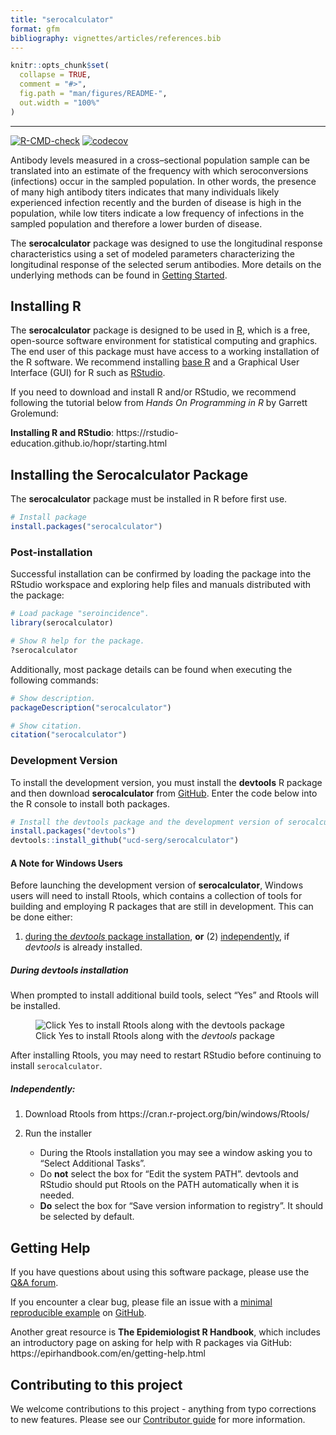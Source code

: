 ```yaml
---
title: "serocalculator"
format: gfm
bibliography: vignettes/articles/references.bib
---
```


<!-- README.md is generated from README.Rmd. Please edit that file -->

```r
knitr::opts_chunk$set(
  collapse = TRUE,
  comment = "#>",
  fig.path = "man/figures/README-",
  out.width = "100%"
)
```

------------------------------------------------------------------------

<!-- badges: start -->
[![R-CMD-check](https://github.com/UCD-SERG/serocalculator/actions/workflows/R-CMD-check.yaml/badge.svg)](https://github.com/UCD-SERG/serocalculator/actions/workflows/R-CMD-check.yaml)
[![codecov](https://codecov.io/gh/UCD-SERG/serocalculator/graph/badge.svg?token=85CXV6GN2T)](https://codecov.io/gh/UCD-SERG/serocalculator)
<!-- badges: end -->


Antibody levels measured in a cross–sectional population sample can be translated into an estimate of the frequency with which seroconversions (infections) occur in the sampled population. 
In other words, the presence of many high antibody titers indicates that many individuals likely experienced infection recently and the burden of disease is high in the population, 
while low titers indicate a low frequency of infections in the sampled population and therefore a lower burden of disease.

The **serocalculator** package was designed to use the longitudinal response characteristics 
using a set of modeled parameters characterizing the longitudinal response of the selected serum antibodies. 
More details on the underlying methods can be found in [Getting Started](https://ucd-serg.github.io/serocalculator/articles/serocalculator.html).


## Installing R

The **serocalculator** package is designed to be used in [R](https://www.r-project.org/), 
which is a free, open-source software environment for statistical computing and graphics. 
The end user of this package must have access to a working installation of the R software. 
We recommend installing [base R](https://cran.r-project.org/) and a Graphical User Interface (GUI) for R such as [RStudio](https://posit.co/products/open-source/rstudio/).

If you need to download and install R and/or RStudio, we recommend following the tutorial below from *Hands On Programming in R* by Garrett Grolemund:

**Installing R and RStudio**: https://rstudio-education.github.io/hopr/starting.html

## Installing the Serocalculator Package

The **serocalculator** package must be installed in R before first use. 

```r{eval=FALSE}
# Install package
install.packages("serocalculator")

```
### Post-installation

Successful installation can be confirmed by loading the package into the RStudio workspace and exploring help files and manuals distributed with the package:

```r{eval=FALSE}
# Load package "seroincidence".
library(serocalculator)

# Show R help for the package.
?serocalculator
```

Additionally, most package details can be found when executing the following commands:

```r{eval=FALSE}
# Show description.
packageDescription("serocalculator")

# Show citation.
citation("serocalculator")
```

### Development Version
To install the development version, you must install the **devtools** R package and then download **serocalculator** from [GitHub](https://github.com/). Enter the code below into the R console to install both packages.

```r{eval=FALSE}
# Install the devtools package and the development version of serocalculator
install.packages("devtools")
devtools::install_github("ucd-serg/serocalculator")

```
#### A Note for Windows Users

Before launching the development version of **serocalculator**, Windows users will need to install Rtools, which contains a collection of tools for building and employing R packages that are still in development. 
This can be done either: 

(1) [during the *devtools* package installation](#during-devtools-installation), **or** (2) [independently](#independently), if *devtools* is already installed.

##### During devtools installation

When prompted to install additional build tools, select "Yes" and Rtools will be installed. 

![Click Yes to install Rtools along with the *devtools* package][id]

[id]: man/figures/Rtools1.png

:::{.callout-note}
After installing Rtools, you may need to restart RStudio before continuing to install `serocalculator`.
:::

##### Independently:

1. Download Rtools from https://cran.r-project.org/bin/windows/Rtools/
2. Run the installer

    * During the Rtools installation you may see a window asking you to “Select Additional Tasks”.
    * Do **not** select the box for “Edit the system PATH”. devtools and RStudio should put Rtools on the PATH automatically when it is needed.
    * **Do** select the box for “Save version information to registry”. It should be selected by default.
    


## Getting Help

If you have questions about using this software package,
please use the [Q&A forum](https://github.com/UCD-SERG/serocalculator/discussions/categories/q-a).

If you encounter a clear bug, please file an issue 
with a [minimal reproducible example](https://reprex.tidyverse.org/)
on [GitHub](https://github.com/UCD-SERG/serocalculator/issues). 

Another great resource is **The Epidemiologist R Handbook**, 
which includes an introductory page on asking for help with R packages via GitHub: 
https://epirhandbook.com/en/getting-help.html

## Contributing to this project

We welcome contributions to this project - 
anything from typo corrections to new features. 
Please see our 
[Contributor guide](https://ucd-serg.github.io/serocalculator/CONTRIBUTING.html#fixing-typos) 
for more information.
